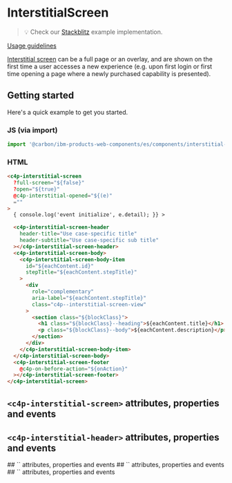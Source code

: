 
<Meta of={interstitialStories} />

# InterstitialScreen

> 💡 Check our
> [Stackblitz](https://stackblitz.com/github/carbon-design-system/ibm-products/tree/main/packages/ibm-products-web-components/examples/interstitial-screen)
> example implementation.

[Usage guidelines](https://pages.github.ibm.com/carbon/ibm-products/components/onboarding/interstitial-screen/usage)

[Interstitial screen](https://pages.github.ibm.com/carbon/ibm-products/components/onboarding/interstitial-screen/usage)
can be a full page or an overlay, and are shown on the first time a user
accesses a new experience (e.g. upon first login or first time opening a page
where a newly purchased capability is presented).

## Getting started

Here's a quick example to get you started.

### JS (via import)

```javascript
import '@carbon/ibm-products-web-components/es/components/interstitial-screen/index.js';
```

### HTML

```html
<c4p-interstitial-screen
  ?full-screen="${false}"
  ?open="${true}"
  @c4p-interstitial-opened="${(e)"
  =""
>
  { console.log('event initialize', e.detail); }} >

  <c4p-interstitial-screen-header
    header-title="Use case-specific title"
    header-subtitle="Use case-specific sub title"
  ></c4p-interstitial-screen-header>
  <c4p-interstitial-screen-body>
    <c4p-interstitial-screen-body-item
      id="${eachContent.id}"
      stepTitle="${eachContent.stepTitle}"
    >
      <div
        role="complementary"
        aria-label="${eachContent.stepTitle}"
        class="c4p--interstitial-screen-view"
      >
        <section class="${blockClass}">
          <h1 class="${blockClass}--heading">${eachContent.title}</h1>
          <p class="${blockClass}--body">${eachContent.description}</p>
        </section>
      </div>
    </c4p-interstitial-screen-body-item>
  </c4p-interstitial-screen-body>
  <c4p-interstitial-screen-footer
    @c4p-on-before-action="${onAction}"
  ></c4p-interstitial-screen-footer>
</c4p-interstitial-screen>
```

## `<c4p-interstitial-screen>` attributes, properties and events

<ArgTypes of="c4p-interstitial-screen" />

## `<c4p-interstitial-header>` attributes, properties and events

<ArgTypes of="c4p-interstitial-screen-header" />
## `<c4p-interstitial-screen-body>` attributes, properties and events

<ArgTypes of="c4p-interstitial-screen-body" />
## `<c4p-interstitial-screen-body-item>` attributes, properties and events

<ArgTypes of="c4p-interstitial-screen-body-item" />
## `<c4p-interstitial-screen-footer>` attributes, properties and events

<ArgTypes of="c4p-interstitial-screen-footer" />
